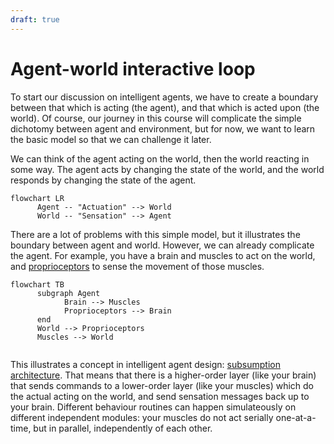 ```yaml
---
draft: true
---
```


# Agent-world interactive loop
To start our discussion on intelligent agents, we have to create a boundary between that which is acting (the agent), and that which is acted upon (the world). Of course, our journey in this course will complicate the simple dichotomy between agent and environment, but for now, we want to learn the basic model so that we can challenge it later.

We can think of the agent acting on the world, then the world reacting in some way. The agent acts by changing the state of the world, and the world responds by changing the state of the agent.

```mermaid
flowchart LR
      Agent -- "Actuation" --> World
      World -- "Sensation" --> Agent        
```

There are a lot of problems with this simple model, but it illustrates the boundary between agent and world. However, we can already complicate the agent. For example, you have a brain and muscles to act on the world, and [proprioceptors](https://en.wikipedia.org/wiki/Proprioception) to sense the movement of those muscles.

```mermaid
flowchart TB
      subgraph Agent
            Brain --> Muscles
            Proprioceptors --> Brain
      end
      World --> Proprioceptors
      Muscles --> World
      
```
This illustrates a concept in intelligent agent design: [subsumption architecture](https://en.wikipedia.org/wiki/Subsumption_architecture). That means that there is a higher-order layer (like your brain) that sends commands to a lower-order layer (like your muscles) which do the actual acting on the world, and send sensation messages back up to your brain. Different behaviour routines can happen simulateously on different independent modules: your muscles do not act serially one-at-a-time, but in parallel, independently of each other.

